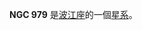 {{NGCInfoBox|NGCID=NGC 979|發現者=約翰·弗里德里希·威廉·赫歇爾|發現日期=1835年10月18日|其他編號=ESO 246-23,MCG -7-6-14,AM 0229-444|曆元=J2000.0|赤經=31分38.7秒
|赤緯=-44°31'27""|星座=波江座|星體=星系|星等=12.8|表面亮度=12.1|藍等=13.8}}

'''NGC 979''' 是[[波江座|波江座]]的一個[[星系|星系]]。

{{NGCReference|979}}
{{Catalogs|NGC=979}}